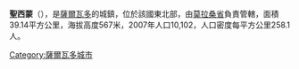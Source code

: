 '''聖西蒙'''（{{lang-es|San Simón}}），是[[薩爾瓦多|薩爾瓦多]]的城鎮，位於該國東北部，由[[莫拉桑省|莫拉桑省]]負責管轄，面積39.14平方公里，海拔高度567米，2007年人口10,102，人口密度每平方公里258.1人。

{{coord|13|50|N|88|14|W|display=title|region:SV_type:city_source:GNS-enwiki}}

{{ElSalvador-geo-stub}}
[[Category:薩爾瓦多城市|Category:薩爾瓦多城市]]